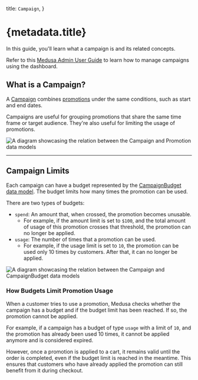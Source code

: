   title: `Campaign`,
}

# {metadata.title}

In this guide, you'll learn what a campaign is and its related concepts.

<Note title="Looking for no-code docs?">

Refer to this [Medusa Admin User Guide](!user-guide!/promotions/campaigns) to learn how to manage campaigns using the dashboard.

</Note>

## What is a Campaign?

A [Campaign](/references/promotion/models/Campaign) combines [promotions](../concepts/page.mdx#what-is-a-promotion) under the same conditions, such as start and end dates.

Campaigns are useful for grouping promotions that share the same time frame or target audience. They're also useful for limiting the usage of promotions.

![A diagram showcasing the relation between the Campaign and Promotion data models](https://res.cloudinary.com/dza7lstvk/image/upload/v1709899225/Medusa%20Resources/campagin-promotion_hh3qsi.jpg)

---

## Campaign Limits

Each campaign can have a budget represented by the [CampaignBudget data model](/references/promotion/models/CampaignBudget). The budget limits how many times the promotion can be used.

There are two types of budgets:

- `spend`: An amount that, when crossed, the promotion becomes unusable.
    - For example, if the amount limit is set to `$100`, and the total amount of usage of this promotion crosses that threshold, the promotion can no longer be applied.
- `usage`: The number of times that a promotion can be used.
    - For example, if the usage limit is set to `10`, the promotion can be used only 10 times by customers. After that, it can no longer be applied.

![A diagram showcasing the relation between the Campaign and CampaignBudget data models](https://res.cloudinary.com/dza7lstvk/image/upload/v1709899463/Medusa%20Resources/campagin-budget_rvqlmi.jpg)

### How Budgets Limit Promotion Usage

When a customer tries to use a promotion, Medusa checks whether the campaign has a budget and if the budget limit has been reached. If so, the promotion cannot be applied.

For example, if a campaign has a budget of type `usage` with a limit of `10`, and the promotion has already been used 10 times, it cannot be applied anymore and is considered expired.

However, once a promotion is applied to a cart, it remains valid until the order is completed, even if the budget limit is reached in the meantime. This ensures that customers who have already applied the promotion can still benefit from it during checkout.